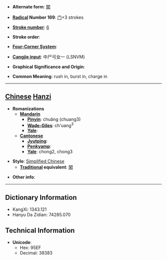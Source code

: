* '''Alternate form''': [[闖]]

* '''[[Wiktionary:Chinese radical index| Radical]] Number 169''': [[Wiktionary:Chinese radical index 门|门]]+3 strokes

* '''[[Wiktionary:Chinese total strokes index|Stroke number]]''': [[Wiktionary:Chinese total strokes index 6|6]]

* '''Stroke order''': 

* '''[[Wiktionary:Chinese four corner index|Four-Corner System]]''': 

* '''[[Wiktionary:Chinese Cangjie index|Cangjie input]]''': 中尸弓女一 (LSNVM)

* '''Graphical Significance and Origin''': 

* '''Common Meaning''': rush in, burst in, charge in

----

== [[Chinese]] [[Hanzi]] ==

* '''Romanizations'''
** '''[[Mandarin]]'''
*** '''[[Pinyin]]''': chuǎng (chuang3)
*** '''[[Wade-Giles]]''': ch'uang<sup>3</sup>
*** '''[[Yale]]''': 
** '''[[Cantonese]]'''
*** '''[[Jyutping]]''':
*** '''[[Penkyamp]]''': 
*** '''[[Yale]]''': chong2, chong3

* '''Style''': [[Simplified Chinese]] 
** '''[[Traditional Chinese|Traditional]] equivalent''': [[闖]]

* '''Other info''': 

----

== Dictionary Information ==

* KangXi: 1343.121
* Hanyu Da Zidian: 74285.070

== Technical Information ==

* '''Unicode''':
** Hex: 95EF
** Decimal: 38383